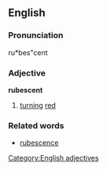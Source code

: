 ==English==

===Pronunciation===
ru*bes"cent

===Adjective===
'''rubescent'''
# [[turn]]ing [[red]]

===Related words===
* [[rubescence]]

[[Category:English adjectives]]